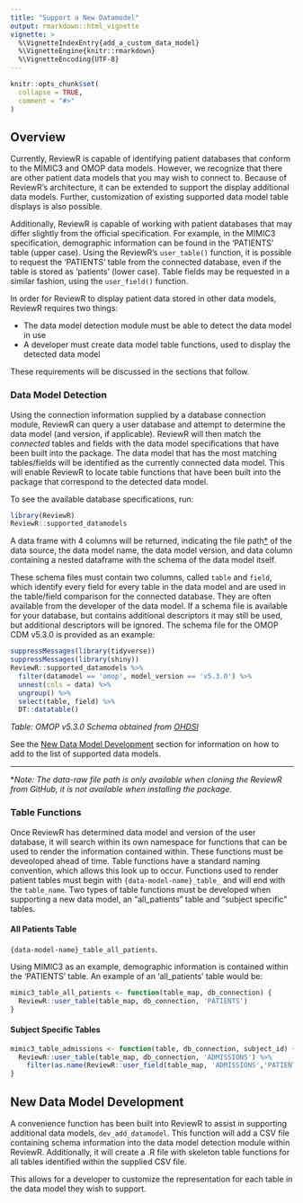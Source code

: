 ```yaml
---
title: "Support a New Datamodel"
output: rmarkdown::html_vignette
vignette: >
  %\VignetteIndexEntry{add_a_custom_data_model}
  %\VignetteEngine{knitr::rmarkdown}
  %\VignetteEncoding{UTF-8}
---
```


```r
knitr::opts_chunk$set(
  collapse = TRUE,
  comment = "#>"
)
```

## Overview

Currently, ReviewR is capable of identifying patient databases that conform to the MIMIC3 and OMOP data models. However, we recognize that there are other patient data models that you may wish to connect to.  Because of ReviewR's architecture, it can be extended to support the display additional data models. Further, customization of existing supported data model table displays is also possible. 

Additionally, ReviewR is capable of working with patient databases that may differ slightly from the official specification. For example, in the MIMIC3 specification, demographic information can be found in the 'PATIENTS' table (upper case). Using the ReviewR's `user_table()` function, it is possible to request the 'PATIENTS' table from the connected database, even if the table is stored as 'patients' (lower case). Table fields may be requested in a similar fashion, using the `user_field()` function. 

In order for ReviewR to display patient data stored in other data models, ReviewR requires two things: 

* The data model detection module must be able to detect the data model in use
* A developer must create data model table functions, used to display the detected data model

These requirements will be discussed in the sections that follow.

### Data Model Detection

Using the connection information supplied by a database connection module, ReviewR can query a user database and attempt to determine the data model (and version, if applicable). ReviewR will then match the *connected* tables and fields with the data model specifications that have been built into the package. The data model that has the most matching tables/fields will be identified as the currently connected data model. This will enable ReviewR to locate table functions that have been built into the package that correspond to the detected data model.

To see the available database specifications, run:
```r
library(ReviewR)
ReviewR::supported_datamodels
```
A data frame with 4 columns will be returned, indicating the file path[*](#file-path) of the data source, the data model name, the data model version, and data column containing a nested dataframe with the schema of the data model itself. 

These schema files must contain two columns, called `table` and `field`, which identify every field for every table in the data model and are used in the table/field comparison for the connected database. They are often available from the developer of the data model. If a schema file is available for your database, but contains additional descriptors it may still be used, but additional descriptors will be ignored. The schema file for the OMOP CDM v5.3.0 is provided as an example:

```r
suppressMessages(library(tidyverse))
suppressMessages(library(shiny))
ReviewR::supported_datamodels %>% 
  filter(datamodel == 'omop', model_version == 'v5.3.0') %>% 
  unnest(cols = data) %>% 
  ungroup() %>% 
  select(table, field) %>% 
  DT::datatable()
```

*Table: OMOP v5.3.0 Schema obtained from [OHDSI](https://github.com/OHDSI/CommonDataModel/releases/tag/v5.3.0)*

See the [New Data Model Development](#new-data-model-development) section for information on how to add to the list of supported data models. 

***

<a name="file-path"></a>
\**Note: The data-raw file path is only available when cloning the ReviewR from GitHub, it is not available when installing the package.*

### Table Functions

Once ReviewR has determined data model and version of the user database, it will search within its own namespace for functions that can be used to render the information contained within. These functions must be deveoloped ahead of time. Table functions have a standard naming convention, which allows this look up to occur. Functions used to render patient tables must begin with `{data-model-name}_table_` and will end with the `table_name`.  Two types of table functions must be developed when supporting a new data model, an "all_patients" table and "subject specific" tables. 

#### All Patients Table

`{data-model-name}_table_all_patients`.

Using MIMIC3 as an example, demographic information is contained within the 'PATIENTS' table. An example of an 'all_patients' table would be:
```r
mimic3_table_all_patients <- function(table_map, db_connection) {
  ReviewR::user_table(table_map, db_connection, 'PATIENTS')
}
```

#### Subject Specific Tables

```r
mimic3_table_admissions <- function(table, db_connection, subject_id) {
  ReviewR::user_table(table_map, db_connection, 'ADMISSIONS') %>% 
    filter(as.name(ReviewR::user_field(table_map, 'ADMISSIONS','PATIENT_ID')) == subject_id)
}
```


## New Data Model Development

A convenience function has been built into ReviewR to assist in supporting additional data models, `dev_add_datamodel`. This function will add a CSV file containing schema information into the data model detection module within ReviewR. Additionally, it will create a .R file with skeleton table functions for all tables identified within the supplied CSV file. 

This allows for a developer to customize the representation for each table in the data model they wish to support. 
